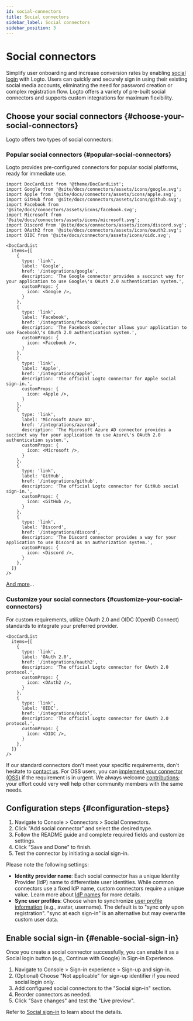 ```yaml
---
id: social-connectors
title: Social connectors
sidebar_label: Social connectors
sidebar_position: 3
---
```


# Social connectors

Simplify user onboarding and increase conversion rates by enabling [social login](/end-user-flows/sign-up-and-sign-in/social-sign-in) with Logto. Users can quickly and securely sign in using their existing social media accounts, eliminating the need for password creation or complex registration flow. Logto offers a variety of pre-built social connectors and supports custom integrations for maximum flexibility.

## Choose your social connectors \{#choose-your-social-connectors}

Logto offers two types of social connectors:

### Popular social connectors \{#popular-social-connectors}

Logto provides pre-configured connectors for popular social platforms, ready for immediate use.

```mdx-code-block
import DocCardList from '@theme/DocCardList';
import Google from '@site/docs/connectors/assets/icons/google.svg';
import Apple from '@site/docs/connectors/assets/icons/apple.svg';
import GitHub from '@site/docs/connectors/assets/icons/github.svg';
import Facebook from '@site/docs/connectors/assets/icons/facebook.svg';
import Microsoft from '@site/docs/connectors/assets/icons/microsoft.svg';
import Discord from '@site/docs/connectors/assets/icons/discord.svg';
import OAuth2 from '@site/docs/connectors/assets/icons/oauth2.svg';
import OIDC from '@site/docs/connectors/assets/icons/oidc.svg';

<DocCardList
  items={[
    {
      type: 'link',
      label: 'Google',
      href: '/integrations/google',
      description: 'The Google connector provides a succinct way for your application to use Google\'s OAuth 2.0 authentication system.',
      customProps: {
        icon: <Google />,
      }
    },
    {
      type: 'link',
      label: 'Facebook',
      href: '/integrations/facebook',
      description: 'The Facebook connector allows your application to use Facebook\'s OAuth 2.0 authentication system.',
      customProps: {
        icon: <Facebook />,
      }
    },
    {
      type: 'link',
      label: 'Apple',
      href: '/integrations/apple',
      description: 'The official Logto connector for Apple social sign-in.',
      customProps: {
        icon: <Apple />,
      }
    },
    {
      type: 'link',
      label: 'Microsoft Azure AD',
      href: '/integrations/azuread',
      description: 'The Microsoft Azure AD connector provides a succinct way for your application to use Azure\'s OAuth 2.0 authentication system.',
      customProps: {
        icon: <Microsoft />,
      }
    },
    {
      type: 'link',
      label: 'GitHub',
      href: '/integrations/github',
      description: 'The official Logto connector for GitHub social sign-in.',
      customProps: {
        icon: <GitHub />,
      }
    },
    {
      type: 'link',
      label: 'Discord',
      href: '/integrations/discord',
      description: 'The Discord connector provides a way for your application to use Discord as an authorization system.',
      customProps: {
        icon: <Discord />,
      }
    },
  ]}
/>
```

[And more](/integrations)...

### Customize your social connectors \{#customize-your-social-connectors}

For custom requirements, utilize OAuth 2.0 and OIDC (OpenID Connect) standards to integrate your preferred provider.

```mdx-code-block
<DocCardList
  items={[
    {
      type: 'link',
      label: 'OAuth 2.0',
      href: '/integrations/oauth2',
      description: 'The official Logto connector for OAuth 2.0 protocol.',
      customProps: {
        icon: <OAuth2 />,
      }
    },
    {
      type: 'link',
      label: 'OIDC',
      href: '/integrations/oidc',
      description: 'The official Logto connector for OAuth 2.0 protocol.',
      customProps: {
        icon: <OIDC />,
      }
    },
  ]}
/>
```

If our standard connectors don't meet your specific requirements, don't hesitate to [contact us](https://logto.productlane.com/roadmap). For OSS users, you can [implement your connector (OSS)](/logto-oss/develop-your-connector/implement-connectors#build-a-social-connector) if the requirement is in urgent. We always welcome [contributions](/logto-oss/contribution); your effort could very well help other community members with the same needs.

## Configuration steps \{#configuration-steps}

1. Navigate to <CloudLink to="/connectors/social">Console > Connectors > Social Connectors</CloudLink>.
2. Click "Add social connector" and select the desired type.
3. Follow the README guide and complete required fields and customize settings.
4. Click "Save and Done" to finish.
5. Test the connector by initiating a social sign-in.

Please note the following settings:

- **Identity provider name**: Each social connector has a unique Identity Provider (IdP) name to differentiate user identities. While common connectors use a fixed IdP name, custom connectors require a unique value. Learn more about [IdP names](/connectors/connector-data-structure#target-identity-provider-name) for more details.
- **Sync user profiles**: Choose when to synchronize [user profile information](/user-management/user-data#social-identities) (e.g., avatar, username). The default is to "sync only upon registration". "sync at each sign-in" is an alternative but may overwrite custom user data.

## Enable social sign-in \{#enable-social-sign-in}

Once you create a social connector successfully, you can enable it as a Social login button (e.g., Continue with Google) in Sign-in Experience.

1. Navigate to <CloudLink to="/sign-in-experience/sign-up-and-sign-in">Console > Sign-in experience > Sign-up and sign-in</CloudLink>.
2. (Optional) Choose "Not applicable" for sign-up identifier if you need social login only.
3. Add configured social connectors to the "Social sign-in" section.
4. Reorder connectors as needed.
5. Click "Save changes" and test the "Live preview".

Refer to [Social sign-in](/end-user-flows/sign-up-and-sign-in/social-sign-in) to learn about the details.
